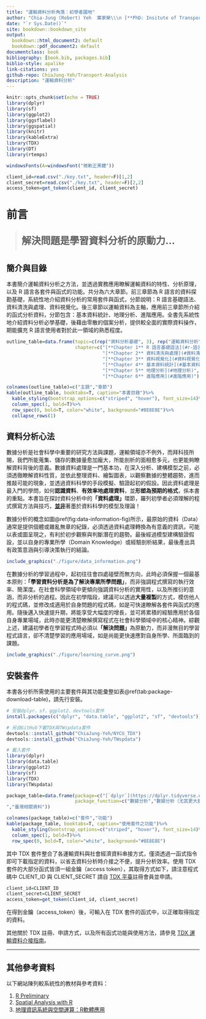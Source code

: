 ```yaml
--- 
title: "運輸資料分析角落：初學者園地"
author: "Chia-Jung (Robert) Yeh  葉家榮\\\n [**PhD: Insitute of Transport and Logistics Studies, USYD**](https://www.sydney.edu.au/business/about/our-people/research-students/chia-jung-yeh-557.html)\\\nM.S.: Department of Transportation and Logistics Management, NYCU"
date: "`r Sys.Date()`"
site: bookdown::bookdown_site
output:
  bookdown::html_document2: default
  bookdown::pdf_document2: default
documentclass: book
bibliography: [book.bib, packages.bib]
biblio-style: apalike
link-citations: yes
github-repo: ChiaJung-Yeh/Transport-Analysis
description: "運輸資料分析"
---
```


```r
knitr::opts_chunk$set(echo = TRUE)
library(dplyr)
library(sf)
library(ggplot2)
library(ggsflabel)
library(ggspatial)
library(knitr)
library(kableExtra)
library(TDX)
library(DT)
library(rtemps)

windowsFonts(A=windowsFont("微軟正黑體"))

client_id=read.csv("./key.txt", header=F)[1,2]
client_secret=read.csv("./key.txt", header=F)[2,2]
access_token=get_token(client_id, client_secret)
```


# **前言** {-}

><p style="font-size:25px;line-height:2">**解決問題是學習資料分析的原動力...**</p>  


## 簡介與目錄 {-}

本書簡介運輸資料分析之方法，並透過實務應用瞭解運輸資料的特性、分析原理，以及 R 語言各套件與函式的功能。共分為六大章節。前三章節為 R 語言的資料探勘基礎，系統性地介紹資料分析的常用套件與函式，分節說明：R 語言基礎語法、資料清洗與處理、資料視覺化。後三章節以運輸資料為主軸，應用前三章節所介紹的函式分析資料，分節包含：基本資料統計、地理分析、進階應用。全書先系統性地介紹資料分析必學基礎，後藉由零散的個案分析，提供較全面的實際資料操作，期能擴充 R 語言使用者對於此一領域的熟悉程度。

```r
outline_table=data.frame(topic=c(rep("資料分析基礎", 3), rep("運輸資料分析", 3)),
                         chapter=c("[**Chapter 1** R 語言基礎語法](#r-語言基礎語法)",
                                   "[**Chapter 2** 資料清洗與處理](#資料清洗與處理)",
                                   "[**Chapter 3** 資料視覺化](#資料視覺化)",
                                   "[**Chapter 4** 基本資料統計](#基本資料統計)",
                                   "[**Chapter 5** 地理分析](#地理分析)",
                                   "[**Chapter 6** 進階應用](#進階應用)"))

colnames(outline_table)=c("主題","章節")
kable(outline_table, booktabs=T, caption="本書目錄")%>%
  kable_styling(bootstrap_options=c("striped", "hover"), font_size=14)%>%
  column_spec(1, bold=T)%>%
  row_spec(0, bold=T, color="white", background="#8E8E8E")%>%
  collapse_rows(1)
```



## 資料分析心法 {-}

數據分析是社會科學中重要的研究方法與課題，運輸領域亦不例外，而拜科技所賜，我們所能蒐集、儲存的數據量愈加龐大，所能剖析的面相愈多元，也更能夠瞭解資料背後的意義。數據資料處理是一門基本功，在深入分析、建構模型之前，必須透徹瞭解資料性質，並依此整理資料、繪製圖表，以觀察數據的整體趨勢，進而推敲可能的現象，並透過資料科學的手段模擬、驗證起初的假設。因此資料處理是最入門的學問，如何**認識資料**、**有效率地處理資料**，並**形塑為預期的格式**，係本書的重點。本書旨在探討資料分析中的**「資料處理」**環節，羅列初學者必須理解的程式撰寫方法與技巧，**<u>並非</u>**著墨於資料科學的模型及理論！

數據分析的概念如圖\@ref(fig:data-information-fig)所示，最原始的資料（Data）通常是提供個體或雜亂無章的紀錄，必須透過資料處理轉換為有意義的資訊，可能以表或圖呈現之，有利於初步觀察與判斷潛在的趨勢。最後經過模型建構驗證假設，並以自身的專業所學（Domain Knowledge）或經驗剖析結果，最後產出具有政策意涵與引導決策執行的結論。

```r
include_graphics("./figure/data_information.png")
```

在數據分析的學習過程中，起初往往會四處碰壁而無方向，此時必須保握一個最基本原則：**「學習資料分析是為了解決專業所學問題」**，而非強調程式撰寫的執行效率、簡潔度。在社會科學領域中更傾向強調資料分析的實用性，以及所推衍的意涵，而非分析的過程。因此在初學階段，建議可以透過**大量複製**的方式，模仿他人的程式碼，並修改成適用於自身問題的程式碼，如是可快速瞭解各套件與函式的應用。隨後邁入快速提升期，將能享受大幅度的增長，並可將累積的經驗應用於各個自身專業場域，此時亦能更清楚瞭解撰寫程式在社會科學領域中的核心精神。綜觀上述，建議初學者在學習程式時必須以**「解決問題」**為原動力，而非漫無目的學習程式語言，卻不清楚學習的應用場域，如是尚能更快速應對自身所學、所面臨到的課題。

```r
include_graphics("./figure/learning_curve.png")
```


## 安裝套件 {-}

本書各分析所需使用的主要套件與其功能彙整如表\@ref(tab:package-download-table)，請先行安裝。

```r
# 安裝dplyr、sf、ggplot2、devtools套件
install.packages(c("dplyr", "data.table", "ggplot2", "sf", "devtools"))

# 另自GitHub下載TDX與TWspdata套件
devtools::install_github("ChiaJung-Yeh/NYCU_TDX")
devtools::install_github("ChiaJung-Yeh/TWspdata")

# 載入套件
library(dplyr)
library(data.table)
library(ggplot2)
library(sf)
library(TDX)
library(TWspdata)
```

```r
package_table=data.frame(package=c("[`dplyr`](https://dplyr.tidyverse.org/)", "[`data.table`](https://rdatatable.gitlab.io/data.table/)", "[`ggplot2`](https://ggplot2.tidyverse.org/)", "[`sf`](https://r-spatial.github.io/sf/)", "[`TDX`](https://chiajung-yeh.github.io/TDX_Guide/)", "[`TWspdata`](https://github.com/ChiaJung-Yeh/TWspdata)"),
                         package_function=c("數據分析","數據分析（尤其更大量的數據）","繪圖","地理分析","介接臺灣運輸資料
","臺灣相關資料"))

colnames(package_table)=c("套件","功能")
kable(package_table, booktabs=T, caption="使用套件之功能")%>%
  kable_styling(bootstrap_options=c("striped", "hover"), font_size=14)%>%
  column_spec(1, bold=T)%>%
  row_spec(0, bold=T, color="white", background="#8E8E8E")
```

其中 TDX 套件整合了各運輸資料與社會經濟資料串接方式，僅須透過一函式指令即可下載指定的資料，以省去資料分析時介接之不便，提升分析效率。使用 TDX 套件的大部分函式皆須一組金鑰（access token），其取得方式如下，請注意程式碼中 CLIENT_ID 與 CLIENT_SECRET 請自 [TDX 平臺](https://tdx.transportdata.tw/register)註冊會員並申請。

```r
client_id=CLIENT_ID
client_secret=CLIENT_SECRET
access_token=get_token(client_id, client_secret)
```

在得到金鑰（access_token）後，可輸入在 TDX 套件的函式中，以正確取得指定的資料。

其他關於 TDX 註冊、申請方式，以及所有函式功能與使用方法，請參見 [TDX 運輸資料介接指南](https://chiajung-yeh.github.io/TDX_Guide/)。

---

## 其他參考資料 {-}

以下網站陳列較系統性的教材與參考資料：

1. [R Preliminary](https://chiajung-yeh.github.io/R-Code-Sharing/R_Preliminary/R_Preliminary.html)
2. [Spatial Analysis with R](https://chiajung-yeh.github.io/Spatial-Analysis/)  
3. [地理資訊系統與空間運算：R軟體應用](https://www.books.com.tw/products/0010979785)

